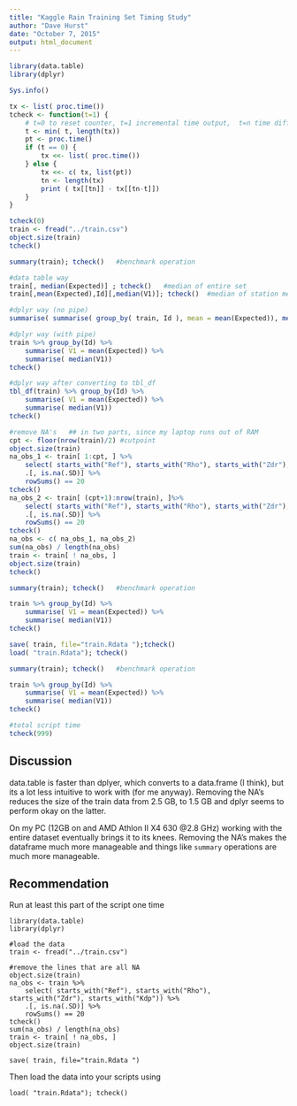 ```yaml
---
title: "Kaggle Rain Training Set Timing Study"
author: "Dave Hurst"
date: "October 7, 2015"
output: html_document
---
```

```r
library(data.table)
library(dplyr)

Sys.info()

tx <- list( proc.time())
tcheck <- function(t=1) {
    # t=0 to reset counter, t=1 incremental time output,  t=n time difference from n intervals
    t <- min( t, length(tx))
    pt <- proc.time()
    if (t == 0) { 
        tx <<- list( proc.time()) 
    } else {
        tx <<- c( tx, list(pt))
        tn <- length(tx)
        print ( tx[[tn]] - tx[[tn-t]]) 
    }
}

tcheck(0)
train <- fread("../train.csv")
object.size(train)
tcheck()

summary(train); tcheck()   #benchmark operation

#data table way
train[, median(Expected)] ; tcheck()   #median of entire set
train[,mean(Expected),Id][,median(V1)]; tcheck()  #median of station means

#dplyr way (no pipe)
summarise( summarise( group_by( train, Id ), mean = mean(Expected)), median(mean)); tcheck()

#dplyr way (with pipe)
train %>% group_by(Id) %>% 
    summarise( V1 = mean(Expected)) %>% 
    summarise( median(V1))
tcheck()

#dplyr way after converting to tbl_df
tbl_df(train) %>% group_by(Id) %>% 
    summarise( V1 = mean(Expected)) %>% 
    summarise( median(V1))
tcheck()

#remove NA's   ## in two parts, since my laptop runs out of RAM
cpt <- floor(nrow(train)/2) #cutpoint
object.size(train)
na_obs_1 <- train[ 1:cpt, ] %>% 
    select( starts_with("Ref"), starts_with("Rho"), starts_with("Zdr"), starts_with("Kdp")) %>%
    .[, is.na(.SD)] %>% 
    rowSums() == 20
tcheck()
na_obs_2 <- train[ (cpt+1):nrow(train), ]%>% 
    select( starts_with("Ref"), starts_with("Rho"), starts_with("Zdr"), starts_with("Kdp")) %>%
    .[, is.na(.SD)] %>% 
    rowSums() == 20
tcheck()
na_obs <- c( na_obs_1, na_obs_2)
sum(na_obs) / length(na_obs)
train <- train[ ! na_obs, ] 
object.size(train)
tcheck()

summary(train); tcheck()   #benchmark operation

train %>% group_by(Id) %>% 
    summarise( V1 = mean(Expected)) %>% 
    summarise( median(V1))
tcheck()

save( train, file="train.Rdata ");tcheck()
load( "train.Rdata"); tcheck()

summary(train); tcheck()   #benchmark operation

train %>% group_by(Id) %>% 
    summarise( V1 = mean(Expected)) %>% 
    summarise( median(V1))
tcheck()

#total script time
tcheck(999)
```

## Discussion

data.table is faster than dplyer, which converts to a data.frame (I think), but its a lot less intuitive to work with (for me anyway).  Removing the NA's reduces the size of the train data from 2.5 GB, to 1.5 GB and dplyr seems to perform okay on the latter.  

On my PC (12GB on and AMD Athlon II X4 630 @2.8 GHz) working with the entire dataset eventually brings it to its knees.  Removing the NA's makes the dataframe much more manageable and things like `summary` operations are much more manageable.

## Recommendation

Run at least this part of the script one time

```
library(data.table)
library(dplyr)

#load the data
train <- fread("../train.csv")

#remove the lines that are all NA
object.size(train)
na_obs <- train %>% 
    select( starts_with("Ref"), starts_with("Rho"), starts_with("Zdr"), starts_with("Kdp")) %>%
    .[, is.na(.SD)] %>% 
    rowSums() == 20
tcheck()
sum(na_obs) / length(na_obs)
train <- train[ ! na_obs, ] 
object.size(train)

save( train, file="train.Rdata ")
```

Then load the data into your scripts using
```
load( "train.Rdata"); tcheck()
```